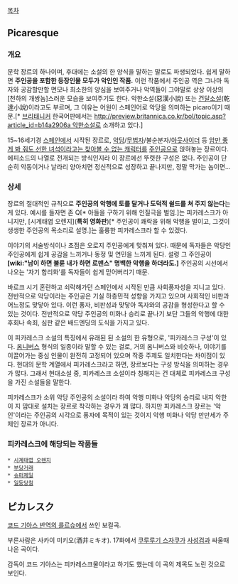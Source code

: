 [[목차]]
== Picaresque ==
=== 개요 ===
문학 장르의 하나이며, 후대에는 소설의 한 양식을 말하는 말로도 파생되었다. 쉽게 말하면 '''주인공을 포함한 등장인물 모두가 악인인 작품.''' 이런 작품에서 주인공 역은 그나마 독자와 공감할만할 면모나 최소한의 양심을 보여주거나 악역들이 그야말로 상상 이상의 [천하의 개쌍놈]스러운 모습을 보여주기도 한다. 악한소설(惡漢小說) 또는 [[건달]]소설(乾達小說)이라고도 부르며, 그 이유는 어원이 스페인어로 악당을 의미하는 picaro이기 때문.[* [[브리태니커]] 한국어판에서는 [[http://preview.britannica.co.kr/bol/topic.asp?article_id=b14a2906a 악한소설]]로 소개하고 있다.]

15~16세기경 [[스페인]]에서 시작된 장르로, [[악당]]/[[무법자]]/불순분자/[[아웃사이더]] 등 [[안티 히어로|암만 좋게 봐 줘도 선한 녀석이라고는 찾아볼 수 없는 캐릭터]]를 [[주인공]]으로 앉혀놓는 장르이다. 에피소드의 나열로 전개되는 방식인지라 이 장르에선 뚜렷한 구성은 없다. 주인공이 단순히 악동이거나 날라리 양아치면 정신적으로 성장하고 끝나지만, 정말 막가는 놈이면...

=== 상세 ===
장르의 절대적인 규칙으로 '''주인공의 악행에 토를 달거나 도덕적 쉴드를 쳐 주지 않는다'''는 게 있다. 예시를 들자면 존 Q[* 아들을 구하기 위해 인질극을 벌임.]는 피카레스크가 아니지만, [시계태엽 오렌지]('''특히 영화판''')[* 주인공이 쾌락을 위해 악행을 벌이고, 그것이 생생한 주인공의 목소리로 설명.]는 훌륭한 피카레스크라 할 수 있겠다.

이야기의 서술방식이나 초점은 오로지 주인공에게 맞춰져 있다. 때문에 독자들은 악당인 주인공에게 쉽게 공감을 느끼거나 동정 및 연민을 느끼게 된다. 설령 그 주인공이 '''[wiki:"남이 하면 불륜 내가 하면 로맨스" 명백한 악행을 하더라도.]''' 주인공의 시선에서 나오는 '자기 합리화'를 독자들이 쉽게 믿어버리기 때문.

바로크 시기 혼란하고 쇠락해가던 스페인에서 시작된 만큼 사회풍자성을 지니고 있다. 전반적으로 악당이라는 주인공은 기실 하층민적 성향을 가지고 있으며 사회적인 비판과 어느정도 맞닿아 있다. 이런 풍자, 비판성과 맞닿아 독자와의 공감을 형성한다고 할 수 있는 것이다. 전반적으로 악당 주인공의 미화나 승리로 끝나기 보단 그들의 악행에 대한 후회나 속죄, 심판 같은 배드엔딩의 도식을 가지고 있다.   

이 피카레스크 소설의 특징에서 유래된 된 소설의 한 유형으로, '피카레스크 구성'이 있다. [[옴니버스]] 형식의 일종이라 말할 수 있는 걸로, 거의 옴니버스와 비슷하나, 이야기를 이끌어가는 중심 인물이 완전히 고정되어 있으며 작중 주제도 일치한다는 차이점이 있다. 현대의 문학 계열에서 피카레스크라고 하면, 장르보다는 구성 방식을 의미하는 경우가 많다. 그래서 현대소설 중, 피카레스크 소설이라 칭해지는 건 대체로 피카레스크 구성을 가진 소설들을 말한다.

피카레스크가 소위 악당 주인공의 소설이라 하여 악행 미화나 악당의 승리로 내지 악한이 지 맘대로 설치는 장르로 착각하는 경우가 꽤 많다. 하지만 피카레스크 장르는 '악인'이라는 주인공의 시각으로 풍자에 목적이 있는 것이지 악행 미화나 악당 만만세가 주제인 장르가 아니다.

=== 피카레스크에 해당되는 작품들 ===
 * [[시계태엽 오렌지]]
 * [[부당거래]]
 * [[슈퍼제일]]
 * [[일등당첨]]


== ピカレスク == 
[[코드 기아스 반역의 를르슈]]에서 쓰인 보컬곡. 

부른사람은 사카이 미키오(酒井ミキオ). 17화에서 [[쿠루루기 스자쿠]]가 [[사성검]]과 싸울때 나온 곡이다.

감독이 코드 기아스는 피카레스크물이라고 하기도 했는데 이 곡의 제목도 노린 것으로 보인다.
